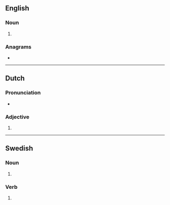 {{also|lekš}}
==English==

===Noun===
{{head|en|noun plural form}}

# {{plural of|lek|lang=en}}

===Anagrams===
* {{anagrams|en|Elks|Kels|Selk|elks|lesk}}

----

==Dutch==

===Pronunciation===
* {{rhymes|ɛks|lang=nl}}

===Adjective===
{{nl-adj-form}}

# {{nl-adj form of|part|lek}}

----

==Swedish==

===Noun===
{{head|sv|noun form}}

# {{sv-noun-form-indef-gen|lek}}

===Verb===
{{head|sv|verb form}}

# {{sv-verb-form-pre-pass|leka}}